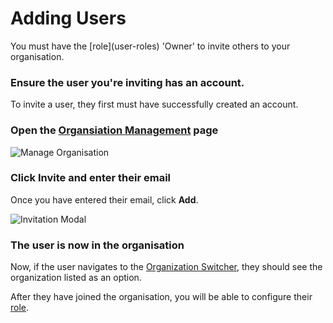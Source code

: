 
# Adding Users

<Callout type="info">
    You must have the [role](user-roles) 'Owner' to invite others to your organisation.
</Callout>

<Steps>

### Ensure the user you're inviting has an account.
To invite a user, they first must have successfully created an account.

### Open the [Organsiation Management](https://aerl.cloud/organization) page

![Manage Organisation](/manage-org-dropdown.png)

### Click **Invite** and enter their email

Once you have entered their email, click **Add**.

![Invitation Modal](/invite-modal.png)

### The user is now in the organisation
Now, if the user navigates to the [Organization Switcher](https://aerl.cloud/organization/switch), they should see the organization listed as an option.

</Steps>

After they have joined the organisation, you will be able to configure their [role](user-roles).
